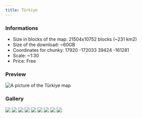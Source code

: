 ---
title: Türkiye
---


### Informations
* Size in blocks of the map: 21504x10752 blocks (~231 km2)
* Size of the download: ~60GB
* Coordinates for chunky: 17920 -172033 39424 -161281
* Scale: ~1:30
* Price: Free

### Preview
<img src="/img/maps/previews/asia/turkiye.webp" alt="A picture of the Türkiye map"></img>  

### Gallery
<Slider dots centerPadding="10px" arrows={false} infinite slidesToShow={1} slidesToScroll={1} pauseOnHover speed={500} autoplay autoplaySpeed={3000}>
    <img src="/img/maps/gallery/asia/turkiye/0.webp"></img>
    <img src="/img/maps/gallery/asia/turkiye/1.webp"></img>
    <img src="/img/maps/gallery/asia/turkiye/2.webp"></img>
    <img src="/img/maps/gallery/asia/turkiye/3.webp"></img>
    <img src="/img/maps/gallery/asia/turkiye/4.webp"></img>
    <img src="/img/maps/gallery/asia/turkiye/5.webp"></img>
    <img src="/img/maps/gallery/asia/turkiye/6.webp"></img>
    <img src="/img/maps/gallery/asia/turkiye/7.webp"></img>
    <img src="/img/maps/gallery/asia/turkiye/8.webp"></img>
</Slider>